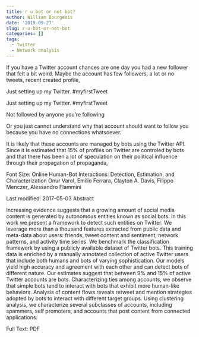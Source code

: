 ```yaml
---
title: r u bot or not bot?
author: William Bourgeois
date: '2019-09-27'
slug: r-u-bot-or-not-bot
categories: []
tags:
  - Twitter
  - Network analysis
---
```


If you have a Twitter account chances are one day you had a new follower that felt a bit weird. Maybe the account has few followers, a lot or no tweets, recent created profile, 

Just setting up my Twitter. #myfirstTweet

Just setting up my Twitter. #myfirstTweet

Not followed by anyone you're following

Or you just cannot understand why that account should want to follow you because you have no connections whatsoever. 

It is likely that these accounts are managed by bots using the Twitter API. Since it is estimated that 15% of profiles on Twitter are controled by bots and that there has been a lot of speculation on their political influence through their propagation of propaganda, 


Font Size: 
Online Human-Bot Interactions: Detection, Estimation, and Characterization
Onur Varol, Emilio Ferrara, Clayton A. Davis, Filippo Menczer, Alessandro Flammini

Last modified: 2017-05-03
Abstract

Increasing evidence suggests that a growing amount of social media content is generated by autonomous entities known as social bots. In this work we present a framework to detect such entities on Twitter. We leverage more than a thousand features extracted from public data and meta-data about users: friends, tweet content and sentiment, network patterns, and activity time series. We benchmark the classification framework by using a publicly available dataset of Twitter bots. This training data is enriched by a manually annotated collection of active Twitter users that include both humans and bots of varying sophistication. Our models yield high accuracy and agreement with each other and can detect bots of different nature. Our estimates suggest that between 9% and 15% of active Twitter accounts are bots. Characterizing ties among accounts, we observe that simple bots tend to interact with bots that exhibit more human-like behaviors. Analysis of content flows reveals retweet and mention strategies adopted by bots to interact with different target groups. Using clustering analysis, we characterize several subclasses of accounts, including spammers, self promoters, and accounts that post content from connected applications.

Full Text: PDF